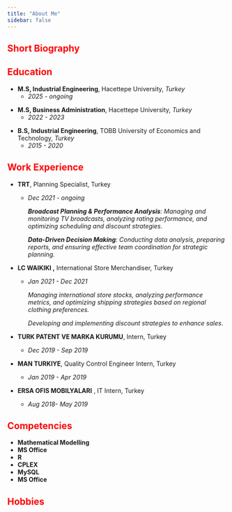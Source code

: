```yaml
---
title: "About Me" 
sidebar: false 
---
```


## [Short Biography]{style="color:red;"}

## [Education]{style="color:red;"}

-   **M.S, Industrial Engineering**, Hacettepe University, *Turkey*
    -   *2025 - ongoing*

<!-- -->

-   **M.S, Business Administration**, Hacettepe University, *Turkey*
    -   *2022 - 2023*

<!-- -->

-   **B.S, Industrial Engineering**, TOBB University of Economics and Technology, *Turkey*
    -   *2015 - 2020*

## [Work Experience]{style="color:red;"}

-   **TRT**, Planning Specialist, Turkey

    -   *Dec 2021 - ongoing*

        ***Broadcast Planning & Performance Analysis**: Managing and monitoring TV broadcasts, analyzing rating performance, and optimizing scheduling and discount strategies.*

        ***Data-Driven Decision Making**: Conducting data analysis, preparing reports, and ensuring effective team coordination for strategic planning.*

-   **LC WAIKIKI ,** International Store Merchandiser, Turkey

    -   *Jan 2021 - Dec 2021*

        *Managing international store stocks, analyzing performance metrics, and optimizing shipping strategies based on regional clothing preferences.*

        *Developing and implementing discount strategies to enhance sales*.

-   **TURK PATENT VE MARKA KURUMU**, Intern, Turkey

    -   *Dec 2019 - Sep 2019*

-   **MAN TURKIYE**, Quality Control Engineer Intern, Turkey

    -   *Jan 2019 - Apr 2019*

-   **ERSA OFIS MOBILYALARI** , IT Intern, Turkey

    -   *Aug 2018- May 2019*\

## [Competencies]{style="color:red;"}

-   **Mathematical Modelling**
-   **MS Office**
-   **R**
-   **CPLEX**
-   **MySQL**
-   **MS Office**

## [Hobbies]{style="color:red;"}
